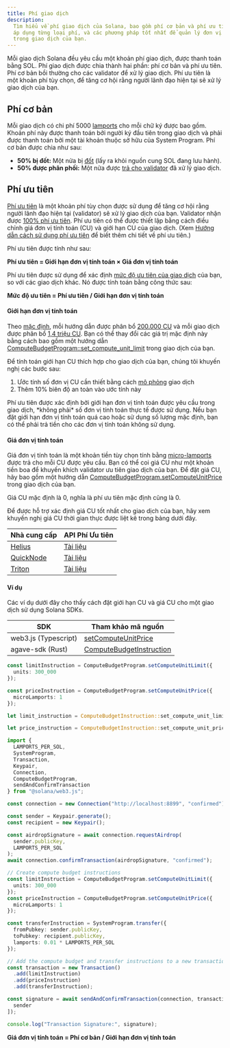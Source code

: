 ```yaml
---
title: Phí giao dịch
description:
  Tìm hiểu về phí giao dịch của Solana, bao gồm phí cơ bản và phí ưu tiên, cách
  áp dụng từng loại phí, và các phương pháp tốt nhất để quản lý đơn vị tính toán
  trong giao dịch của bạn.
---
```


Mỗi giao dịch Solana đều yêu cầu một khoản phí giao dịch, được thanh toán bằng
SOL. Phí giao dịch được chia thành hai phần: phí cơ bản và phí ưu tiên. Phí cơ
bản bồi thường cho các validator để xử lý giao dịch. Phí ưu tiên là một khoản
phí tùy chọn, để tăng cơ hội rằng người lãnh đạo hiện tại sẽ xử lý giao dịch của
bạn.

## Phí cơ bản

Mỗi giao dịch có chi phí 5000 [lamports](/docs/references/terminology#lamport)
cho mỗi chữ ký được bao gồm. Khoản phí này được thanh toán bởi người ký đầu tiên
trong giao dịch và phải được thanh toán bởi một tài khoản thuộc sở hữu của
System Program. Phí cơ bản được chia như sau:

- **50% bị đốt:** Một nửa bị
  [đốt](https://github.com/anza-xyz/agave/blob/v2.1.13/sdk/fee-calculator/src/lib.rs#L70)
  (lấy ra khỏi nguồn cung SOL đang lưu hành).
- **50% được phân phối:** Một nửa được
  [trả cho validator](https://github.com/anza-xyz/agave/blob/e621336acad4f5d6e5b860eaa1b074b01c99253c/runtime/src/bank/fee_distribution.rs#L58-L62)
  đã xử lý giao dịch.

## Phí ưu tiên

[Phí ưu tiên](https://github.com/anza-xyz/agave/blob/v2.2.14/compute-budget/src/compute_budget_limits.rs#L47-L48)
là một khoản phí tùy chọn được sử dụng để tăng cơ hội rằng người lãnh đạo hiện
tại (validator) sẽ xử lý giao dịch của bạn. Validator nhận được
[100% phí ưu tiên](https://github.com/solana-foundation/solana-improvement-documents/blob/main/proposals/0096-reward-collected-priority-fee-in-entirety.md).
Phí ưu tiên có thể được thiết lập bằng cách điều chỉnh giá đơn vị tính toán (CU)
và giới hạn CU của giao dịch. (Xem
[Hướng dẫn cách sử dụng phí ưu tiên](/developers/guides/advanced/how-to-use-priority-fees)
để biết thêm chi tiết về phí ưu tiên.)

Phí ưu tiên được tính như sau:

**Phí ưu tiên = Giới hạn đơn vị tính toán × Giá đơn vị tính toán**

Phí ưu tiên được sử dụng để xác định
[mức độ ưu tiên của giao dịch](https://github.com/anza-xyz/agave/blob/v2.2.14/core/src/banking_stage/transaction_scheduler/receive_and_buffer.rs#L646)
của bạn, so với các giao dịch khác. Nó được tính toán bằng công thức sau:

**Mức độ ưu tiên = Phí ưu tiên / Giới hạn đơn vị tính toán**

#### Giới hạn đơn vị tính toán

Theo
[mặc định](https://github.com/anza-xyz/agave/blob/v2.1.13/compute-budget/src/compute_budget.rs#L149-L197),
mỗi hướng dẫn được phân bổ
[200.000 CU](https://github.com/anza-xyz/agave/blob/v2.1.13/compute-budget/src/compute_budget_limits.rs#L10)
và mỗi giao dịch được phân bổ
[1,4 triệu CU](https://github.com/anza-xyz/agave/blob/v2.1.13/compute-budget/src/compute_budget_limits.rs#L14).
Bạn có thể thay đổi các giá trị mặc định này bằng cách bao gồm một hướng dẫn
[ComputeBudgetProgram::set_compute_unit_limit](https://github.com/anza-xyz/agave/blob/v2.1.13/sdk/src/compute_budget.rs#L42-L44)
trong giao dịch của bạn.

Để tính toán giới hạn CU thích hợp cho giao dịch của bạn, chúng tôi khuyến nghị
các bước sau:

1. Ước tính số đơn vị CU cần thiết bằng cách
   [mô phỏng](/developers/guides/advanced/how-to-request-optimal-compute) giao
   dịch
2. Thêm 10% biên độ an toàn vào ước tính này

<Callout type="warn">
  Phí ưu tiên được xác định bởi giới hạn đơn vị tính toán được yêu cầu trong
  giao dịch, *không phải* số đơn vị tính toán thực tế được sử dụng. Nếu bạn đặt
  giới hạn đơn vị tính toán quá cao hoặc sử dụng số lượng mặc định, bạn có thể
  phải trả tiền cho các đơn vị tính toán không sử dụng.
</Callout>

#### Giá đơn vị tính toán

Giá đơn vị tính toán là một khoản tiền tùy chọn tính bằng
[micro-lamports](/docs/references/terminology#micro-lamports) được trả cho mỗi
CU được yêu cầu. Bạn có thể coi giá CU như một khoản tiền boa để khuyến khích
validator ưu tiên giao dịch của bạn. Để đặt giá CU, hãy bao gồm một hướng dẫn
[ComputeBudgetProgram.setComputeUnitPrice](https://github.com/anza-xyz/agave/blob/v2.1.13/sdk/src/compute_budget.rs#L48-L50)
trong giao dịch của bạn.

<Callout>
  Giá CU mặc định là 0, nghĩa là phí ưu tiên mặc định cũng là 0.
</Callout>

Để được hỗ trợ xác định giá CU tốt nhất cho giao dịch của bạn, hãy xem khuyến
nghị giá CU thời gian thực được liệt kê trong bảng dưới đây.

| Nhà cung cấp                            | API Phí Ưu tiên                                                              |
| --------------------------------------- | ---------------------------------------------------------------------------- |
| [Helius](https://www.helius.dev/)       | [Tài liệu](https://docs.helius.dev/solana-apis/priority-fee-api)             |
| [QuickNode](https://www.quicknode.com/) | [Tài liệu](https://marketplace.quicknode.com/add-on/solana-priority-fee)     |
| [Triton](https://triton.one/)           | [Tài liệu](https://docs.triton.one/chains/solana/improved-priority-fees-api) |

#### Ví dụ

Các ví dụ dưới đây cho thấy cách đặt giới hạn CU và giá CU cho một giao dịch sử
dụng Solana SDKs.

| SDK                  | Tham khảo mã nguồn                                                                                                          |
| -------------------- | --------------------------------------------------------------------------------------------------------------------------- |
| web3.js (Typescript) | [setComputeUnitPrice](https://github.com/solana-foundation/solana-web3.js/blob/v1.98.0/src/programs/compute-budget.ts#L218) |
| agave-sdk (Rust)     | [ComputeBudgetInstruction](https://github.com/anza-xyz/agave/blob/v2.1.13/sdk/src/compute_budget.rs#L17-L31)                |

<CodeTabs storage="compute-budget">

```ts !! title="Typescript"
const limitInstruction = ComputeBudgetProgram.setComputeUnitLimit({
  units: 300_000
});

const priceInstruction = ComputeBudgetProgram.setComputeUnitPrice({
  microLamports: 1
});
```

```rust !! title="Rust"
let limit_instruction = ComputeBudgetInstruction::set_compute_unit_limit(300_000);

let price_instruction = ComputeBudgetInstruction::set_compute_unit_price(1);
```

</CodeTabs>

<CodeTabs storage="compute-budget" flags="r">

```ts !! title="Typescript"
import {
  LAMPORTS_PER_SOL,
  SystemProgram,
  Transaction,
  Keypair,
  Connection,
  ComputeBudgetProgram,
  sendAndConfirmTransaction
} from "@solana/web3.js";

const connection = new Connection("http://localhost:8899", "confirmed");

const sender = Keypair.generate();
const recipient = new Keypair();

const airdropSignature = await connection.requestAirdrop(
  sender.publicKey,
  LAMPORTS_PER_SOL
);
await connection.confirmTransaction(airdropSignature, "confirmed");

// Create compute budget instructions
const limitInstruction = ComputeBudgetProgram.setComputeUnitLimit({
  units: 300_000
});
const priceInstruction = ComputeBudgetProgram.setComputeUnitPrice({
  microLamports: 1
});

const transferInstruction = SystemProgram.transfer({
  fromPubkey: sender.publicKey,
  toPubkey: recipient.publicKey,
  lamports: 0.01 * LAMPORTS_PER_SOL
});

// Add the compute budget and transfer instructions to a new transaction
const transaction = new Transaction()
  .add(limitInstruction)
  .add(priceInstruction)
  .add(transferInstruction);

const signature = await sendAndConfirmTransaction(connection, transaction, [
  sender
]);

console.log("Transaction Signature:", signature);
```

**Giá đơn vị tính toán = Phí cơ bản / Giới hạn đơn vị tính toán**

</CodeTabs>
